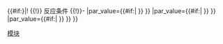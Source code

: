 <includeonly>{{#if:{{{Solvent|}}}{{Temperature|}}}{{{Catalyst|}}}|! {{Reactionbox Header}} {{!}} 反应条件{{{Reference|}}}
{{!}}-
{{Reactionbox Entry|par_name={{#if:{{{Solvent|}}}|Solvent }}                 |par_value={{#if:{{{Solvent|}}}|{{{Solvent}}} }} }}
{{Reactionbox Entry|par_name={{#if:{{{Temperature|}}}|Temperature }}                 |par_value={{#if:{{{Temperature|}}}|{{{Temperature}}} }} }}
{{Reactionbox Entry|par_name={{#if:{{{Catalyst|}}}|Catalyst }}                 |par_value={{#if:{{{Catalyst|}}}|{{{Catalyst}}} }} }}
}}</includeonly><noinclude>{{esoteric}}{{documentation}}
[[Category:Reactionbox模板|模块]]
</noinclude>